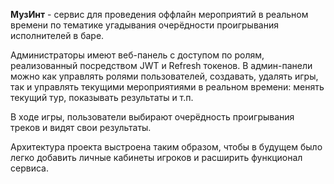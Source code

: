 **МузИнт** - сервис для проведения оффлайн мероприятий в реальном времени по тематике угадывания очерёдности проигрывания исполнителей в баре.

Администраторы имеют веб-панель с доступом по ролям, реализованный посредством JWT и Refresh токенов. В админ-панели можно как управлять ролями пользователей, создавать, удалять игры, так и управлять текущими мероприятиями в реальном времени: менять текущий тур, показывать результаты и т.п.

В ходе игры, пользователи выбирают очерёдность проигрывания треков и видят свои результаты.

Архитектура проекта выстроена таким образом, чтобы в будущем было легко добавить личные кабинеты игроков и расширить функционал сервиса.
